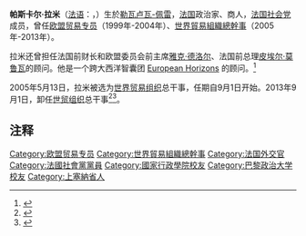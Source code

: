 '''帕斯卡尔·拉米'''（[[法语|法语]]：'''{{lang|fr|Pascal Lamy}}'''，{{bd|1947年|4月8日|catIdx=Lamy}}）生於[[勒瓦卢瓦-佩雷|勒瓦卢瓦-佩雷]]，[[法国|法国]]政治家、商人，[[法国社会党|法国社会党]]成员，曾任[[欧盟贸易专员|欧盟贸易专员]]（1999年-2004年）、[[世界貿易組織總幹事|世界貿易組織總幹事]]（2005年-2013年）。

拉米还曾担任法国前财长和欧盟委员会前主席[[雅克·德洛尔|雅克·德洛尔]]、法国前总理[[皮埃尔·莫鲁瓦|皮埃尔·莫鲁瓦]]的顾问。他是一个跨大西洋智囊团 [https://en.wikipedia.org/wiki/European_Horizons European Horizons] {{Wayback|url=https://en.wikipedia.org/wiki/European_Horizons |date=20210301184503 }}的顾问。<ref>{{Cite web|url=http://www.europeanhorizons.org|title=European Horizons – A Transatlantic Think-Tank|accessdate=2018-02-19|work=www.europeanhorizons.org|language=en|archive-date=2021-03-12|archive-url=https://web.archive.org/web/20210312011426/https://www.europeanhorizons.org/|dead-url=no}}</ref>

2005年5月13日，拉米被选为[[世界贸易组织|世界贸易组织]]总干事，任期自9月1日开始。2013年9月1日，卸任[[世界贸易组织|世贸组织]]总干事<ref name="BBC">{{cite news |title= WTO names Roberto Azevedo as new head |url= http://www.bbc.co.uk/news/business-22443597 |accessdate= 2013-05-07 |newspaper= [[BBC_News_Online|BBC News Online]] |place= [[United_Kingdom|UK]] |date= 7 May 2013 |archive-date= 2017-11-27 |archive-url= https://web.archive.org/web/20171127223744/http://www.bbc.co.uk/news/business-22443597 |dead-url= no }}</ref><ref>{{Cite news |url=https://world.huanqiu.com/article/9CaKrnJAr60 |title=巴西人阿泽维多确定为新任世贸组织总干事人选 |accessdate=2021-11-12 |archive-date=2022-03-09 |archive-url=https://web.archive.org/web/20220309055420/https://world.huanqiu.com/article/9CaKrnJAr60 }}</ref>。

== 注释 ==
{{Reflist}}

{{commonscat|Pascal Lamy}}

{{Authority control}}
{{France-bio-stub}}
{{start box}}
{{succession box|[[素帕猜|素帕猜]]|[[罗伯托·阿泽维多|罗伯托·阿泽维多]]|[[世界贸易组织总干事|世界贸易组织总干事]]|2005年－2013年}}
{{end box}}

{{DEFAULTSORT:Lamy, Pascal}}
[[Category:欧盟贸易专员|Category:欧盟贸易专员]]
[[Category:世界貿易組織總幹事|Category:世界貿易組織總幹事]]
[[Category:法国外交官|Category:法国外交官]]
[[Category:法國社會黨黨員|Category:法國社會黨黨員]]
[[Category:國家行政學院校友|Category:國家行政學院校友]]
[[Category:巴黎政治大学校友|Category:巴黎政治大学校友]]
[[Category:上塞納省人|Category:上塞納省人]]
